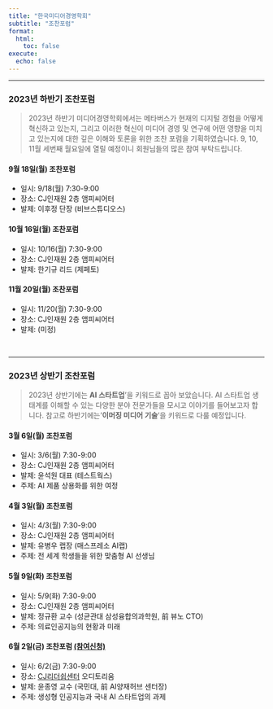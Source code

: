 ```yaml
---
title: "한국미디어경영학회"
subtitle: "조찬포럼"
format:
  html:
    toc: false
execute:
  echo: false
---
```


------------------------------------------------------------------------

### 2023년 하반기 조찬포럼

> 2023년 하반기 미디어경영학회에서는 메타버스가 현재의 디지털 경험을 어떻게 혁신하고 있는지, 그리고 이러한 혁신이 미디어 경영 및 연구에 어떤 영향을 미치고 있는지에 대한 깊은 이해와 토론을 위한 조찬 포럼을 기획하였습니다. 9, 10, 11월 세번째 월요일에 열릴 예정이니 회원님들의 많은 참여 부탁드립니다. 

#### 9월 18일(월) 조찬포럼

-   일시: 9/18(월) 7:30-9:00
-   장소: CJ인재원 2층 앰피씨어터
-   발제: 이후정 단장 (비브스튜디오스)

#### 10월 16일(월) 조찬포럼

-   일시: 10/16(월) 7:30-9:00
-   장소: CJ인재원 2층 앰피씨어터
-   발제: 한기규 리드 (제페토)

#### 11월 20일(월) 조찬포럼

-   일시: 11/20(월) 7:30-9:00
-   장소: CJ인재원 2층 앰피씨어터
-   발제: (미정)

<br>

---------------------------


### 2023년 상반기 조찬포럼

> 2023년 상반기에는 **AI 스타트업**'을 키워드로 꼽아 보았습니다. AI 스타트업 생태계를 이해할 수 있는 다양한 분야 전문가들을 모시고 이야기를 들어보고자 합니다. 참고로 하반기에는'**이머징 미디어 기술**'을 키워드로 다룰 예정입니다.

#### 3월 6일(월) 조찬포럼

-   일시: 3/6(월) 7:30-9:00
-   장소: CJ인재원 2층 앰피씨어터
-   발제: 윤석원 대표 (테스트웍스)
-   주제: AI 제품 상용화를 위한 여정

#### 4월 3일(월) 조찬포럼

-   일시: 4/3(월) 7:30-9:00
-   장소: CJ인재원 2층 앰피씨어터
-   발제: 유병우 랩장 (매스프레소 AI랩)
-   주제: 전 세계 학생들을 위한 맞춤형 AI 선생님

#### 5월 9일(화) 조찬포럼 

-   일시: 5/9(화) 7:30-9:00
-   장소: CJ인재원 2층 앰피씨어터
-   발제: 정규환 교수 (성균관대 삼성융합의과학원, 前 뷰노 CTO)
-   주제: 의료인공지능의 현황과 미래

#### 6월 2일(금) 조찬포럼 [(참여신청)](2023spring/june.qmd)

-   일시: 6/2(금) 7:30-9:00
-   장소: [CJ리더쉽센터](https://naver.me/GyeavQOd) 오디토리움
-   발제: 윤종영 교수 (국민대, 前 AI양재허브 센터장)
-   주제: 생성형 인공지능과 국내 AI 스타트업의 과제
